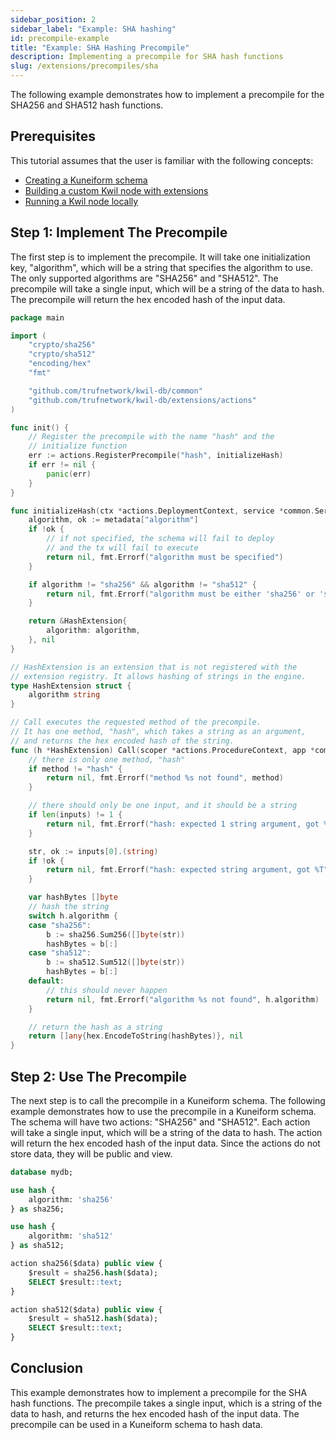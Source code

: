 ```yaml
---
sidebar_position: 2
sidebar_label: "Example: SHA hashing"
id: precompile-example
title: "Example: SHA Hashing Precompile"
description: Implementing a precompile for SHA hash functions
slug: /extensions/precompiles/sha
---
```


The following example demonstrates how to implement a precompile for the SHA256 and SHA512 hash functions.

## Prerequisites

This tutorial assumes that the user is familiar with the following concepts:
- [Creating a Kuneiform schema](/docs/getting-started/create-a-database)
- [Building a custom Kwil node with extensions](/docs/extensions/building-kwil-with-extensions)
- [Running a Kwil node locally](/docs/node/quickstart#single-node)

## Step 1: Implement The Precompile

The first step is to implement the precompile. It will take one initialization key, "algorithm", which will be a
string that specifies the algorithm to use. The only supported algorithms are "SHA256" and "SHA512". The precompile
will take a single input, which will be a string of the data to hash. The precompile will return the hex encoded
hash of the input data.

```go title="hash.go"
package main

import (
	"crypto/sha256"
	"crypto/sha512"
	"encoding/hex"
	"fmt"

	"github.com/trufnetwork/kwil-db/common"
	"github.com/trufnetwork/kwil-db/extensions/actions"
)

func init() {
	// Register the precompile with the name "hash" and the
	// initialize function
	err := actions.RegisterPrecompile("hash", initializeHash)
	if err != nil {
		panic(err)
	}
}

func initializeHash(ctx *actions.DeploymentContext, service *common.Service, metadata map[string]string) (actions.Instance, error) {
	algorithm, ok := metadata["algorithm"]
	if !ok {
		// if not specified, the schema will fail to deploy
		// and the tx will fail to execute
		return nil, fmt.Errorf("algorithm must be specified")
	}

	if algorithm != "sha256" && algorithm != "sha512" {
		return nil, fmt.Errorf("algorithm must be either 'sha256' or 'sha512'")
	}

	return &HashExtension{
		algorithm: algorithm,
	}, nil
}

// HashExtension is an extension that is not registered with the
// extension registry. It allows hashing of strings in the engine.
type HashExtension struct {
	algorithm string
}

// Call executes the requested method of the precompile.
// It has one method, "hash", which takes a string as an argument,
// and returns the hex encoded hash of the string.
func (h *HashExtension) Call(scoper *actions.ProcedureContext, app *common.App, method string, inputs []any) ([]any, error) {
	// there is only one method, "hash"
	if method != "hash" {
		return nil, fmt.Errorf("method %s not found", method)
	}

	// there should only be one input, and it should be a string
	if len(inputs) != 1 {
		return nil, fmt.Errorf("hash: expected 1 string argument, got %d", len(inputs))
	}

	str, ok := inputs[0].(string)
	if !ok {
		return nil, fmt.Errorf("hash: expected string argument, got %T", inputs[0])
	}

	var hashBytes []byte
	// hash the string
	switch h.algorithm {
	case "sha256":
		b := sha256.Sum256([]byte(str))
		hashBytes = b[:]
	case "sha512":
		b := sha512.Sum512([]byte(str))
		hashBytes = b[:]
	default:
		// this should never happen
		return nil, fmt.Errorf("algorithm %s not found", h.algorithm)
	}

	// return the hash as a string
	return []any{hex.EncodeToString(hashBytes)}, nil
}
```

## Step 2: Use The Precompile

The next step is to call the precompile in a Kuneiform schema. The following example demonstrates how to use the precompile in a Kuneiform schema.
The schema will have two actions: "SHA256" and "SHA512". Each action will take a single input, which will be a string of the data to hash.
The action will return the hex encoded hash of the input data. Since the actions do not store data, they will be public and view.

```sql title="schema.kf"
database mydb;

use hash {
    algorithm: 'sha256'
} as sha256;

use hash {
    algorithm: 'sha512'
} as sha512;

action sha256($data) public view {
    $result = sha256.hash($data);
    SELECT $result::text;
}

action sha512($data) public view {
    $result = sha512.hash($data);
    SELECT $result::text;
}
```

## Conclusion

This example demonstrates how to implement a precompile for the SHA hash functions. The precompile takes a single input,
which is a string of the data to hash, and returns the hex encoded hash of the input data. The precompile can be used in
a Kuneiform schema to hash data.